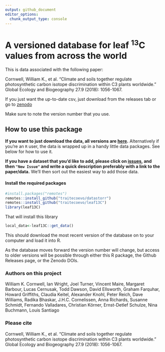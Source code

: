 ```yaml
---
output: github_document
editor_options: 
  chunk_output_type: console
---
```


# A versioned database for leaf <sup>13</sup>C values from across the world

This is data associated with the following paper:

Cornwell, William K., et al. "Climate and soils together regulate photosynthetic carbon isotope discrimination within C3 plants worldwide." Global Ecology and Biogeography 27.9 (2018): 1056-1067.

If you just want the up-to-date csv, just download from the releases tab or go to [zenodo](https://zenodo.org/records/15233940)

Make sure to note the version number that you use. 

## How to use this package

**If you want to just download the data, all versions are [here](https://github.com/wcornwell/leaf13C/releases).**  Alternatively if you're an `R` user, the data is wrapped up in a handy little data packages.  See below for how to use it.  

**If you have a dataset that you'd like to add, please click on [issues](https://github.com/wcornwell/leaf13C/issues), and then `"New Issue"` and write a quick description preferably with a link to the paper/data.** We'll then sort out the easiest way to add those data.  

#### Install the required packages

```r
#install.packages("remotes")
remotes::install_github("traitecoevo/datastorr")
remotes::install_github("traitecoevo/leaf13C")
library(leaf13C)
```
That will install this library

```r
local_data<-leaf13C::get_data()
```
This should download the most recent version of the database on to your computer and load it into R.  

As the database moves forward the version number will change, but access to older versions will be possible through either this R package, the Github Releases page, or the Zenodo DOIs.

### Authors on this project

William K. Cornwell, Ian Wright, Joel Turner, Vincent Maire, Margaret Barbour, Lucas Cernusak, Todd Dawson,
David Ellsworth, Graham Farquhar, Howard Griffiths, Claudia Keitel, Alexander Knohl, Peter Reich,
Dave Williams, Radika Bhaskar, J.H.C. Cornelissen,
Anna Richards, Susanne Schmidt, Fernando Valladares, Christian Körner, Ernst-Detlef Schulze, Nina Buchmann, Louis Santiago

### Please cite

Cornwell, William K., et al. "Climate and soils together regulate photosynthetic carbon isotope discrimination within C3 plants worldwide." Global Ecology and Biogeography 27.9 (2018): 1056-1067.
